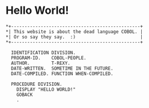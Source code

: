 # Hello World!
    *+------------------------------------------------+
    *| This website is about the dead language COBOL. | 
    *| Or so say they say.  :)                        |
    *+------------------------------------------------+  

      IDENTIFICATION DIVISION.
      PROGRAM-ID.    COBOL-PEOPLE.
      AUTHOR.        T-REXY.
      DATE-WRITTEN.  SOMETIME IN THE FUTURE.
      DATE-COMPILED. FUNCTION WHEN-COMPILED.

      PROCEDURE DIVISION.
        DISPLAY "HELLO WORLD!"
        GOBACK
        .
  
